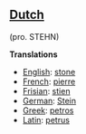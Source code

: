 ==[[Dutch]]== (pro. STEHN)

'''Translations'''

*[[English]]: [[stone]]
*[[French]]: [[pierre]]
*[[Frisian]]: [[stien]]
*[[German]]: [[Stein]]
*[[Greek]]: [[petros]]
*[[Latin]]: [[petrus]]